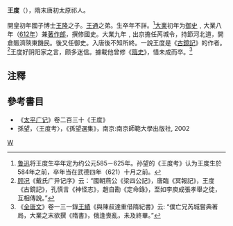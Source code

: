 '''王度'''（{{bd|584年?||621年?}}），隋末唐初太原祁人。

開皇初年國子博士[[王隆|王隆]]之子。[[王通|王通]]之弟。生卒年不詳。<ref>[[鲁迅|鲁迅]]将王度生卒年定为约公元585－625年。孙望的《王度考》认为王度生於584年之前，卒年当在武德四年（621）十月之前。</ref>[[大業|大業]]初年为[[御史|御史]]﹐大業八年（[[612年|612年]]）兼[[著作郎|著作郎]]，撰修國史。大業九年﹐出京擔任芮城令，持節河北道，開倉賑濟陝東饑民。後又任御史。入唐後不知所終。一說王度是《[[古鏡記|古鏡記]]》的作者。<ref>[[顾况|顾况]]《戴氏广异记序》云：“國朝燕公《梁四公記》，唐臨《冥報記》，王度《古鏡記》，孔慎言《神怪志》，趙自勘《定命錄》，至如李庾成張孝舉之徒，互相傳說。”</ref>王度好阴阳家之言，颇多迷信。據載他曾修《[[隋史|隋史]]》，惜未成而卒。<ref>《[[全唐文|全唐文]]》卷一三一錄[[王績|王績]]《與陳叔達重借隋紀書》云: “僕亡兄芮城嘗典著局，大業之末欲撰《隋書》，俄逢喪亂，未及終畢。”</ref>

== 注釋 ==
{{reflist}}

==參考書目==
* 《[[太平广记|太平广记]]》卷二百三十《王度》
*孫望，〈王度考〉，《孫望選集》，南京:南京師範大學出版社, 2002
[[category:隋朝政治人物|W]]